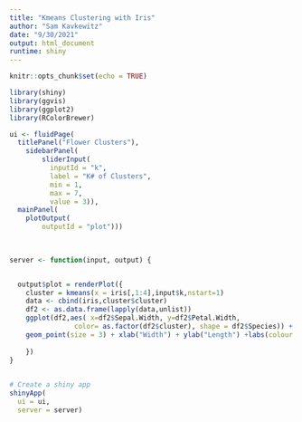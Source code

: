 ```yaml
---
title: "Kmeans Clustering with Iris"
author: "Sam Kavkewitz"
date: "9/30/2021"
output: html_document
runtime: shiny
---
```


```r
knitr::opts_chunk$set(echo = TRUE)
```

```r
library(shiny)
library(ggvis)
library(ggplot2)
library(RColorBrewer)
```


```r


ui <- fluidPage(
  titlePanel("Flower Clusters"),
    sidebarPanel(
        sliderInput(
          inputId = "k",
          label = "K# of Clusters",
          min = 1,
          max = 7,
          value = 3)),
  mainPanel(
    plotOutput(
        outputId = "plot")))
    
  

```



```r
server <- function(input, output) {


  output$plot = renderPlot({
    cluster = kmeans(x = iris[,1:4],input$k,nstart=1)
    data <- cbind(iris,cluster$cluster)
    df2 <- as.data.frame(lapply(data,unlist))
    ggplot(df2,aes( x=df2$Sepal.Width, y=df2$Petal.Width,
                color= as.factor(df2$cluster), shape = df2$Species)) +
    geom_point(size = 3) + xlab("Width") + ylab("Length") +labs(colour = "K Clusters")
    
    })
}    
   
```

```r
# Create a shiny app
shinyApp(
  ui = ui,
  server = server)
```
